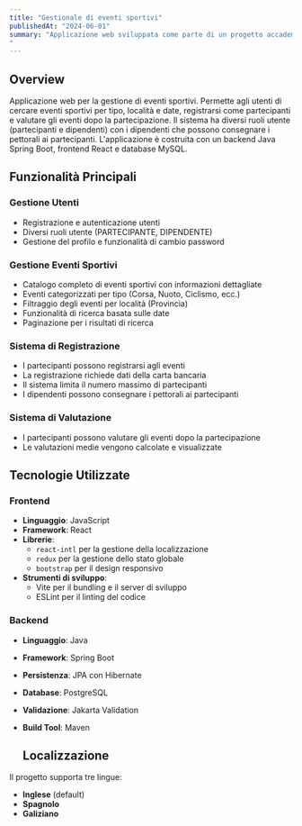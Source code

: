 ```yaml
---
title: "Gestionale di eventi sportivi"
publishedAt: "2024-06-01"
summary: "Applicazione web sviluppata come parte di un progetto accademico presso l'Università della Coruña. Il progetto si concentra sulla gestione di eventi sportivi, consentendo agli utenti di registrarsi, valutare eventi e gestire le iscrizioni.
"
---
```


## Overview

Applicazione web per la gestione di eventi sportivi. Permette agli utenti di cercare eventi sportivi per tipo, località e date, registrarsi come partecipanti e valutare gli eventi dopo la partecipazione. Il sistema ha diversi ruoli utente (partecipanti e dipendenti) con i dipendenti che possono consegnare i pettorali ai partecipanti. L'applicazione è costruita con un backend Java Spring Boot, frontend React e database MySQL.


## Funzionalità Principali

### Gestione Utenti
- Registrazione e autenticazione utenti
- Diversi ruoli utente (PARTECIPANTE, DIPENDENTE)
- Gestione del profilo e funzionalità di cambio password

### Gestione Eventi Sportivi
- Catalogo completo di eventi sportivi con informazioni dettagliate
- Eventi categorizzati per tipo (Corsa, Nuoto, Ciclismo, ecc.)
- Filtraggio degli eventi per località (Provincia)
- Funzionalità di ricerca basata sulle date
- Paginazione per i risultati di ricerca

### Sistema di Registrazione
- I partecipanti possono registrarsi agli eventi
- La registrazione richiede dati della carta bancaria
- Il sistema limita il numero massimo di partecipanti
- I dipendenti possono consegnare i pettorali ai partecipanti

### Sistema di Valutazione
- I partecipanti possono valutare gli eventi dopo la partecipazione
- Le valutazioni medie vengono calcolate e visualizzate

## Tecnologie Utilizzate

### Frontend
- **Linguaggio**: JavaScript
- **Framework**: React
- **Librerie**:
  - `react-intl` per la gestione della localizzazione
  - `redux` per la gestione dello stato globale
  - `bootstrap` per il design responsivo
- **Strumenti di sviluppo**:
  - Vite per il bundling e il server di sviluppo
  - ESLint per il linting del codice

### Backend
- **Linguaggio**: Java
- **Framework**: Spring Boot
- **Persistenza**: JPA con Hibernate
- **Database**: PostgreSQL
- **Validazione**: Jakarta Validation
- **Build Tool**: Maven

  ## Localizzazione

Il progetto supporta tre lingue:
- **Inglese** (default)
- **Spagnolo**
- **Galiziano**